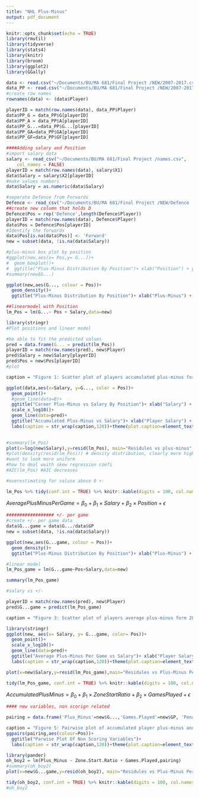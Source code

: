 ```yaml
---
title: "NHL Plus-Minus"
output: pdf_document
---
```


```r
knitr::opts_chunk$set(echo = TRUE)
library(rmutil)
library(tidyverse)
library(stats4)
library(knitr)
library(broom)
library(ggplot2)
library(GGally)
```

```r
data <- read.csv("~/Documents/BU/MA 681/Final Project /NEW/2007-2017.csv")
data_PP <- read.csv("~/Documents/BU/MA 681/Final Project /NEW/2007-2017_PP.csv")
#create row names 
rownames(data) <- (data$Player)

```

```r
playerID = match(row.names(data), data_PP$Player)
data$PP_G = data_PP$G[playerID]
data$PP_A = data_PP$A[playerID]
data$PP_G...=data_PP$G...[playerID]
data$PP_GA=data_PP$GA[playerID]
data$PP_GF=data_PP$GF[playerID]
```


```r
####Adding salary and Position 
#import salary data 
salary <- read_csv("~/Documents/BU/MA 681/Final Project /names.csv", 
    col_names = FALSE)
playerID = match(row.names(data), salary$X1)
data$Salary = salary$X2[playerID]
#make values numbers 
data$Salary = as.numeric(data$Salary)

#seperate Defence from Forwards 
Defence <- read_csv("~/Documents/BU/MA 681/Final Project /NEW/Defence .csv")
##create new column that holds D
Defence$Pos = rep('Defence',length(Defence$Player))
playerID = match(row.names(data), Defence$Player)
data$Pos = Defence$Pos[playerID]
#Identify the forwards 
data$Pos[is.na(data$Pos)] <- 'Forward'
new = subset(data, !is.na(data$Salary))
```

```r
#plus-minus box plot by position 
#ggplot(new,aes(x= Pos,y= G...))+
#  geom_boxplot()+
#  ggtitle("Plus-Minus Distribution By Position")+ xlab("Position") + ylab("Plus-Minus")
#summary(new$G...)

ggplot(new,aes(G..., colour = Pos))+
  geom_density()+
  ggtitle("Plus-Minus Distribution By Position")+ xlab("Plus-Minus") + ylab("Distribution")
```


```r
##linearmodel with Position 
lm_Pos = lm(G...~ Pos + Salary,data=new)
```

```r
library(stringr)
#Plot positions and linear model 

#be able to fit the predicted values 
pred = data.frame(G... = predict(lm_Pos))
playerID = match(row.names(pred), new$Player)
pred$Salary = new$Salary[playerID]
pred$Pos = new$Pos[playerID]
#plot 

caption = "Figure 1: Scatter plot of players accumulated plus-minus form 2008 to 2017 vs accumulated player salary, catagorized by positoin. The linear regression model is overlaid on the data, again catagorized by position"

ggplot(data,aes(x=Salary, y=G..., color = Pos))+
  geom_point()+
  #geom_line(data=B)+
  ggtitle("Career Plus-Minus vs Salary By Position")+ xlab("Salary") + ylab("PM")+
  scale_x_log10()+
  geom_line(data=pred)+
  ggtitle("Accumulated Plus-Minus vs Salary")+ xlab("Player Salary") + ylab("Accumulated Plus-Minus")+
  labs(caption = str_wrap(caption,120))+theme(plot.caption=element_text(size=9, hjust=0, margin=margin(t=15)))
  
```


```r
#summary(lm_Pos)
plot(x=log(new$Salary),y=resid(lm_Pos), main="Residules vs plus-minus",sub="Figure 2: Residules for the linear model against the log scaled salary", xlab = "Salary", ylab = "Residules")
#plot(density(resid(lm_Pos))) # density distribution, clearly more higher negative residules 
#want to look more uniform 
#how to deal wwith skew regression coefi
#AIC(lm_Pos) #AIC decreases 

#overestimating for valuse above 0 +-
```

```r
lm_Pos %>% tidy(conf.int = TRUE) %>% knitr::kable(digits = 100, col.names = c("Terms", "Estimates", "Std Error","Wald Statistic","P-Value",".05 Confidence", ".95 Confidence"), caption = "Summary statistics for linear regression to predict accumulated plus-minus")
```

$Average PlusMinus Per Game =\beta_0+\beta_1\times Salary+\beta_2 \times Position + \epsilon$

```r
################## +/- per game 
#create +/- per game data
data$G...game = data$G.../data$GP
new = subset(data, !is.na(data$Salary))

ggplot(new,aes(G...game, colour = Pos))+
  geom_density()+
  ggtitle("Plus-Minus Distribution By Position")+ xlab("Plus-Minus") + ylab("Distribution")
```

```r
#linear model 
lm_Pos_game = lm(G...game~Pos+Salary,data=new)

summary(lm_Pos_game)

```

```r
#salary vs +/-

playerID = match(row.names(pred), new$Player)
pred$G...game = predict(lm_Pos_game)

caption = "Figure 3: Scatter plot of players average plus-minus form 2008 to 2017 vs accumulated player salary, catagorized by positoin. The linear regression model is overlaid on the data, again catagorized by position"

library(stringr)
ggplot(new, aes(x= Salary, y= G...game, color= Pos))+
  geom_point()+
  scale_x_log10()+
  geom_line(data=pred)+
  ggtitle("Average Plus-Minus Per Game vs Salary")+ xlab("Player Salary") + ylab("Average Plus-Minus Per Game")+
  labs(caption = str_wrap(caption,120))+theme(plot.caption=element_text(size=9, hjust=0, margin=margin(t=15)))
```

```r
plot(x=new$Salary,y=resid(lm_Pos_game),main="Residules vs Plus-Minus Per Game",sub="Figure 4: Residules for the linear model against the average plus-minus per game", xlab = "Average Plus-Minus", ylab = "Residules") 
```


```r
tidy(lm_Pos_game, conf.int = TRUE) %>% knitr::kable(digits = 100, col.names = c("Terms", "Estimates", "Std Error","Wald Statistic","P-Value",".05 Confidence", ".95 Confidence"), caption = "Summary statistics for linear regression to predict average plus-minus per game")
```

$Accumulated PlusMinus =\beta_0+\beta_1\times Zone StartRatio+\beta_2 \times GamesPlayed + \epsilon$

```r
#### new variables, non scorign related 

pairing = data.frame('Plus_Minus'=new$G...,'Games.Played'=new$GP, 'Penalty.Plus_Minus'= new$iP...,'Time.On.Ice' = new$TOI., 'Zone.Start.Ratio'=new$ZSR, Salary = log10(new$Salary), Pos = new$Pos)

caption = "Figure 5: Pairwise plot of accumulated player plus-minus and non scoring statistical measurments including: Games Played, Peantly Plus-Minus, Percentage Time On Ice, Zone Start Ratio, Salary, and Position. The data is catagorized by player position. The diagnal is the density plots, the lower triangular are the scatterplots, the upper trianglular are the correlations and correlations by position."
ggpairs(pairing,aes(colour=Pos))+
  ggtitle("Parwise Plot Of Non Scoring Variables")+
  labs(caption = str_wrap(caption,120))+theme(plot.caption=element_text(size=9, hjust=0, margin=margin(t=15)))
```

```r
library(pander)
oh_boy2 = lm(Plus_Minus ~ Zone.Start.Ratio + Games.Played,pairing)
#summary(oh_boy2)
plot(x=new$G...game,y=resid(oh_boy2), main="Residules vs Plus-Minus Per Game",sub="Figure 4: Residules for the linear model against the accumulated plus-minus per game", xlab = "Accumulated Plus-Minus", ylab = "Residules")

tidy(oh_boy2, conf.int = TRUE) %>% knitr::kable(digits = 100, col.names = c("Terms", "Estimates", "Std Error","Wald Statistic","P-Value",".05 Confidence", ".95 Confidence"), caption = "Summary statistics for linear regression to predict accumulated plus-minus using non scoring stats")
#oh_boy2

```
